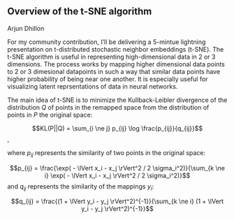 ## Overview of the t-SNE algorithm

Arjun Dhillon

For my community contribution, I'll be delivering a 5-mintue lightning presentation on t-distributed stochastic neighbor embeddings (t-SNE).  The t-SNE algorithm is useful in representing high-dimensional data in 2 or 3 dimensions.  The process works by mapping higher dimensional data points to 2 or 3 dimesional datapoints in such a way that similar data points have higher probability of being near one another.  It is especially useful for visualizing latent reprsentations of data in neural networks.  

The main idea of t-SNE is to minimize the Kullback-Leibler divergence of the distribution $Q$ of points in the remapped space from the distribution of points in $P$ the original space:

$$KL(P||Q) = \sum_{i \ne j} p_{ij} \log \frac{p_{ij}}{q_{ij}}$$,

where $p_{ij}$ represents the similarity of two points in the original space:

$$p_{ij} = \frac{\exp( - \lVert x_i - x_j \rVert^2 / 2 \sigma_i^2)}{\sum_{k \ne i} \exp( - \lVert x_i - x_j \rVert^2 / 2 \sigma_i^2)}$$
and $q_{ij}$ represents the similarity of the mappings $y_i$:

$$q_{ij} = \frac{(1 + \lVert y_i - y_j \rVert^2)^{-1}}{\sum_{k \ne i} (1 + \lVert y_i - y_j \rVert^2)^{-1}}$$




